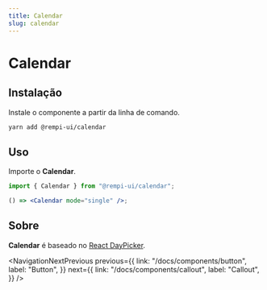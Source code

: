 ```yaml
---
title: Calendar
slug: calendar
---
```


# Calendar

<Description text="Um componente de campo de data que permite aos usuários inserir e editar datas." />

<SelectVersion />

<PreviewComponent name="calendar" />

## Instalação

Instale o componente a partir da linha de comando.

```bash
yarn add @rempi-ui/calendar
```

## Uso

Importe o <strong>Calendar</strong>.

```jsx
import { Calendar } from "@rempi-ui/calendar";

() => <Calendar mode="single" />;
```

## Sobre

<strong>Calendar</strong> é baseado no [React DayPicker](https://react-day-picker.js.org/).

<NavigationNextPrevious
  previous={{
    link: "/docs/components/button",
    label: "Button",
  }}
  next={{
    link: "/docs/components/callout",
    label: "Callout",
  }}
/>
